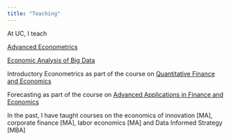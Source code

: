 ```yaml
---
title: "Teaching"
---
```


At UC, I teach

[Advanced Econometrics](https://courseinfo.canterbury.ac.nz/GetCourseDetails.aspx?course=ECON631&year=2024)

[Economic Analysis of Big Data](https://courseinfo.canterbury.ac.nz/GetCourseDetails.aspx?course=ECON314&year=2024)

Introductory Econometrics as part of the course on [Quantitative Finance and Economics](https://courseinfo.canterbury.ac.nz/GetCourseDetails.aspx?course=FIEC601&occurrence=24SU1(C)&year=2024)

Forecasting as part of the course on [Advanced Applications in Finance and Economics](https://courseinfo.canterbury.ac.nz/GetCourseDetails.aspx?course=FIEC675&occurrence=23SU2(C)&year=2024)

In the past, I have taught courses on the economics of innovation \[MA\], corporate finance \[MA\], labor economics \[MA\] and Data Informed Strategy \[MBA\]
